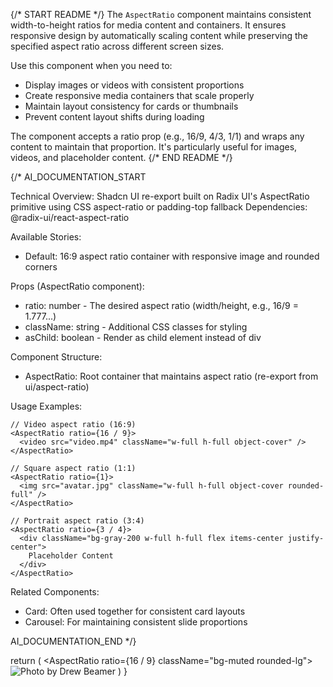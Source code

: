 
{/* START README */}
The `AspectRatio` component maintains consistent width-to-height ratios for media content and containers. It ensures responsive design by automatically scaling content while preserving the specified aspect ratio across different screen sizes.

Use this component when you need to:
- Display images or videos with consistent proportions
- Create responsive media containers that scale properly
- Maintain layout consistency for cards or thumbnails
- Prevent content layout shifts during loading

The component accepts a ratio prop (e.g., 16/9, 4/3, 1/1) and wraps any content to maintain that proportion. It's particularly useful for images, videos, and placeholder content.
{/* END README */}

{/*
AI_DOCUMENTATION_START

Technical Overview: Shadcn UI re-export built on Radix UI's AspectRatio primitive using CSS aspect-ratio or padding-top fallback
Dependencies: @radix-ui/react-aspect-ratio

Available Stories:
- Default: 16:9 aspect ratio container with responsive image and rounded corners

Props (AspectRatio component):
- ratio: number - The desired aspect ratio (width/height, e.g., 16/9 = 1.777...)
- className: string - Additional CSS classes for styling
- asChild: boolean - Render as child element instead of div

Component Structure:
- AspectRatio: Root container that maintains aspect ratio (re-export from ui/aspect-ratio)

Usage Examples:
```tsx
// Video aspect ratio (16:9)
<AspectRatio ratio={16 / 9}>
  <video src="video.mp4" className="w-full h-full object-cover" />
</AspectRatio>

// Square aspect ratio (1:1)
<AspectRatio ratio={1}>
  <img src="avatar.jpg" className="w-full h-full object-cover rounded-full" />
</AspectRatio>

// Portrait aspect ratio (3:4)
<AspectRatio ratio={3 / 4}>
  <div className="bg-gray-200 w-full h-full flex items-center justify-center">
    Placeholder Content
  </div>
</AspectRatio>
```

Related Components:
- Card: Often used together for consistent card layouts
- Carousel: For maintaining consistent slide proportions

AI_DOCUMENTATION_END
*/}

  return (
    <AspectRatio ratio={16 / 9} className="bg-muted rounded-lg">
      <img
        src="https://images.unsplash.com/photo-1588345921523-c2dcdb7f1dcd?w=800&dpr=2&q=80"
        alt="Photo by Drew Beamer"
        className="h-full w-full rounded-lg object-cover dark:brightness-[0.2] dark:grayscale"
      />
    </AspectRatio>
  )
}
